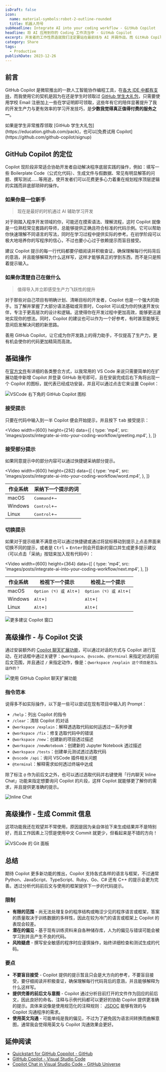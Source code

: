 ```yaml
---
isDraft: false
icon:
  name: material-symbols:robot-2-outline-rounded
  title: 机器人符号
subHeadline: Integrate AI into your coding workflow - GitHub Copilot
headline: 将 AI 应用到你的 Coding 工作流当中 - GitHub Copilot
excerpt: 开发者的工作性质造就我们注定要站在最前线与 AI 并肩作战，而 GitHub Copilot 这些年的陪伴显著的提升了我的开发生产力与更有效率的学习开发技巧，是少数我觉得真正值得付费的服务之一，不管你是新手还是老鸟 Copilot 都有对应的定位帮助你加速开发。
category: Share
tags:
  - Productive
publishDate: 2023-12-26
---
```


## 前言

GitHub Copilot 是微软推出的一款人工智能协作编程工具，在[各大 IDE 中都有支持](https://docs.github.com/en/copilot/using-github-copilot/getting-started-with-github-copilot?tool=azure_data_studio)，而我使用它的契机是因为在还是学生时领取过 [GitHub 学生大礼包](https://education.github.com/pack)，只需要使用学校 Email 注册加上一些在学证明即可领取，这些年有它的陪伴显著提升了我的开发生产力与更有效率的学习开发技巧，是**少数我觉得真正值得付费的服务之一**。

<Info type="info">
  如果是学生非常推荐领取 [GitHub 学生大礼包](https://education.github.com/pack)，也可以[免费试用
  Copilot](https://github.com/github-copilot/signup)
</Info>

## GitHub Copilot 的定位

Copilot 现阶段非常适合协助开发者自动解决程序底层实践的操作，例如：填写一些 Boilerplate Code（公式化代码）、生成文件与假数据、常见有明显解答的问题、撰写测试……等用途，使开发者们可以花费更多心力着重在规划程序顶层逻辑的实践而非底部琐碎的操作。

### 如果你是一位新手

> 现在是最好的时机通过 AI 辅助学习开发

对于刚踏入程序开发领域的你，可能还在摸索语法、理解流程，这时 Copilot 就像是一位熟稔常见套路的导师，总能够提供正确且符合标准的代码示例。它可以帮助你快速理解不同语言的写法，同时在学习过程中提供实际的参考。在初学阶段可以极大地培养你的写程序的信心，不过也要小心过于依赖提示而盲目接受。

建议 Copilot 提示的每一行代码都要仔细阅读并积极查证，确保理解每行代码背后的意涵，并且能够解释为什么这样写，这样才能够真正的学到东西，而不是只是照着提示输入。

### 如果你清楚自己在做什么

> 值得导入并立即感受生产力飞跃性的提升

对于那些对自己项目有明确计划、清晰目标的开发者，Copilot 也是一个强大的助手。当了解并掌握了大部分语法基础或背景时，Copilot 可以成为你的快速开发伙伴，专注于更高层次的设计和逻辑。这使得你在开发过程中更加高效，能够更迅速地实现你的想法。同时，Copilot 的建议也可以作为一个好参考，有时甚至能够无意间启发解决问题的新思路。

善用 GitHub Copilot，让它成为你开发路上的得力助手，不仅提高了生产力，更有机会使你的代码更加精简而高效。

## 基础操作

在[官方文件](https://docs.github.com/en/copilot/using-github-copilot/getting-started-with-github-copilot?tool=vscode)有详细的各类整合方式，以我常用的 VS Code 来说只需要简单的在扩展功能中新增 Copilot 并登录 GitHub 账号即可，且在安装完成后右下角将出现一个 Copilot 的图标，就代表已经成功安装，并且可以通过点击它来设置 Copilot：

![VSCode 右下角的 GitHub Copilot 图标](./show-copilot-status-menu.webp)

### 接受提示

只要在代码中输入到一半 Copilot 便会开始提示，并且按下 <kbd>tab</kbd> 接受提示：

<Video
  width={600}
  height={214}
  data={[
    {
      type: 'mp4',
      src: 'images/posts/integrate-ai-into-your-coding-workflow/greeting.mp4',
    },
  ]}
></Video>

### 接受部分提示

如果同意提示中的部分内容可以通过快捷键采纳部分提示。

<Video
width={600}
height={282}
data={[
{
type: 'mp4',
src: 'images/posts/integrate-ai-into-your-coding-workflow/word.mp4',
},
]}

> </Video>

<table>
  <thead>
    <tr>
      <th>作业系统</th>
      <th>采纳下一个提示的词</th>
    </tr>
  </thead>
  <tbody>
    <tr>
      <td>macOS</td>
      <td>
        <kbd>Command</kbd>+<kbd>→</kbd>
      </td>
    </tr>
    <tr>
      <td>Windows</td>
      <td>
        <kbd>Control</kbd>+<kbd>→</kbd>
      </td>
    </tr>
    <tr>
      <td>Linux</td>
      <td>
        <kbd>Control</kbd>+<kbd>→</kbd>
      </td>
    </tr>
  </tbody>
</table>

### 切换提示

如果对于提示结果不满意也可以通过快捷键或通过将鼠标移动到提示上点击界面来切换不同的提示，或者是 <kbd>Ctrl</kbd> + <kbd>Enter</kbd>则会开启新的窗口并生成更多提示建议（可以点击「采纳」按钮来加入现有代码中）：

<Video
width={600}
height={364}
data={[
{
type: 'mp4',
src: 'images/posts/integrate-ai-into-your-coding-workflow/next.mp4',
},
]}

> </Video>

<table>
  <thead>
    <tr>
      <th>作业系统</th>
      <th>检视下一个提示</th>
      <th>检视上一个提示</th>
    </tr>
  </thead>
  <tbody>
    <tr>
      <td>macOS</td>
      <td>
        <kbd>Option (⌥) 或 Alt</kbd>+<kbd>]</kbd>
      </td>
      <td>
        <kbd>Option (⌥) 或 Alt</kbd>+<kbd>[</kbd>
      </td>
    </tr>
    <tr>
      <td>Windows</td>
      <td>
        <kbd>Alt</kbd>+<kbd>]</kbd>
      </td>
      <td>
        <kbd>Alt</kbd>+<kbd>[</kbd>
      </td>
    </tr>
    <tr>
      <td>Linux</td>
      <td>
        <kbd>Alt</kbd>+<kbd>]</kbd>
      </td>
      <td>
        <kbd>Alt</kbd>+<kbd>[</kbd>
      </td>
    </tr>
  </tbody>
</table>

![更多建议 Copilot 窗口](./more.webp '更多建议提示窗口')

## 高级操作 - 与 Copilot 交谈

通过安装额外的 [Copilot 聊天扩展功能](https://docs.github.com/en/copilot/github-copilot-chat/using-github-copilot-chat-in-your-ide)，可以通过对话的方式与 Copilot 进行互动，在对话框中通过关键字：`@workspace`、`@vscode`、`@terminal` 来指定对话的前后文范围，并且通过 `/` 来指定动作，像是：`@workspace /explain 这个项目是怎么运作的？`

![使用 GitHub Copilot 聊天扩展功能](./devcontainer-explain.webp)

### 指令范本

说得多不如实际操作，以下是一些可以尝试在现有项目中输入的 Prompt：

- `/help`：列出 Copilot 的指令
- `/clear`：清除 Copilot 的对话
- `@workspace /explain`：解释透选取代码如何运透过一系列步骤
- `@workspace /fix`：修复选取代码中的错误
- `@workspace /new`：创建新的项目透过描述
- `@workspace /newNotebook`：创建新的 Jupyter Notebook 透过描述
- `@workspace /tests`：创建单元测试透过选取代码
- `@vscode /api`：询问 VSCode 插件相关问题
- `@terminal`：解释需求如何透过终端中达成

除了标注 `@` 作为前后文之外，也可以透过选取代码并右键使用「行内聊天 Inline Chat」功能来指定想要询问 Copilot 的片段，这样 Copilot 就能够更了解你的需求，并且提供更准确的提示。

![Inline Chat](./inline-chat.webp)

## 高级操作 - 生成 Commit 信息

这项功能我还在观望并不常使用，原因是因为亲自体验下来生成结果并不是特别好，而且工作因素上习惯是使用中文 Commit 就更少，但看起来是不错的方向！

![VSCode 的 Git 面板](./generate-commit.webp)

## 总结

期待 Copilot 更多新功能的推出，Copilot 支持各式各样的语言与框架，不过通常 Python、JavaScript、TypeScript、Ruby、Go、C# 还有 C++ 的提示会更为完善。透过分析代码前后文与使用的框架提供下一步的代码提示。

### 限制

- **有限的范围** - 尚无法处理复杂的程序结构或晦涩少见的程序语言或框架，答案的质量取决于训练数据的多样性，因此在较为冷门的语言或框架上 Copilot 的表现会较差。
- **潜在的偏见** - 基于现有训练资料来自各种储存库，人为的偏见与错误可能会被学习到并且产生不良的代码。
- **风险疑虑** - 撰写安全敏感的程序时应谨慎操作，始终详细检查和测试生成的代码。

### 要点

- **不要盲目接受** - Copilot 提供的提示暂且只会是大方向的参考，不要盲目接受，要仔细阅读并积极查证，确保理解每行代码背后的意涵，并且能够解释为什么这样写。
- **提供完善的前后文与意图** - Copilot 通过分析目前打开的文件作为回应的前后文，因此良好的命名、注释与示例代码都可以更好的协助 Copilot 提供更准确的提示。具体来说像是使用规范化的注释规则： [JSDOC](https://jsdoc.app/) 能够有效的与 Copilot 沟通程序的需求。
- **使用英文沟通** - 可能单纯是我的偏见，不过为了避免因为语言间转换而曲解意图，通常我会觉得用英文与 Copilot 沟通效果会更好。

## 延伸阅读

- [Quickstart for GitHub Coppilot - GitHub](https://docs.github.com/en/copilot/quickstart)
- [GitHub Copilot - Visual Studio Code](https://code.visualstudio.com/docs/editor/github-copilot)
- [Copilot Chat in Visual Studio Code - GitHub Universe](https://www.youtube.com/watch?v=a2DDYMEPwbE)
